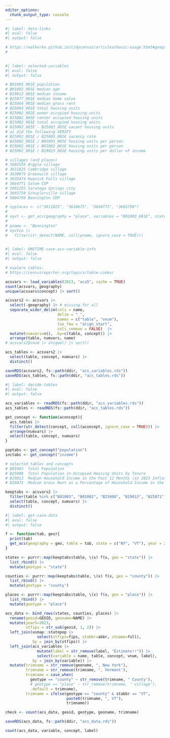 ```yaml
---
editor_options:
  chunk_output_type: console
---
```



```r
#| label: data-links
#| eval: false
#| output: false

# https://walkerke.github.io/tidycensus/articles/basic-usage.html#geography-in-tidycensus
# 
 
```


```r
#| label: selected-variables
#| eval: false
#| output: false

# B01003_001E population
# B01002_001E median age
# B19013_001E median income
# B25077_001E median home value
# B25064_001E median gross rent
# B25003_001E total housing units
# B25002_002E owner occupied housing units
# B25002_003E renter occupied housing units
# B25002_001E total occupied housing units 
# B25002_001E - B25003_001E vacant housing units
# ai did the following VERIFY
# B25002_001E / B25003_001E vacancy rate
# B25002_001E / B01003_001E housing units per person
# B25002_001E / B01002_001E housing units per person
# B25002_001E / B19013_001E housing units per dollar of income

# villages (and places)
# 3602550 Argyle village
# 3611825 Cambridge village
# 3630675 Greenwich village
# 3635474 Hoosick Falls village
# 3664771 Salem CDP
# 3665255 Saratoga Springs city
# 3665750 Schuylerville village
# 5004750 Bennington CDP

# nyplaces <- c("3611825", "3630675", "3664771", "3665750") 
#  
# nyvt <- get_acs(geography = "place", variables = "B01003_001E", state = c("NY", "VT"), year = 2023)
# 
# pname <- "Bennington"
# nyvtco |> 
#   filter(str_detect(NAME, coll(pname, ignore_case = TRUE)))
         
```

```r
#| label: ONETIME-save-acs-variable-info
#| eval: false
#| output: false

# explore tables:
# https://censusreporter.org/topics/table-codes/

acsvars <- load_variables(2023, "acs5", cache = TRUE)
count(acsvars, geography)
unique(acsvars$concept) |> sort()

acsvars2 <- acsvars |> 
  select(-geography) |> # missing for all
  separate_wider_delim(cols = name, 
                       delim = "_",
                       names = c("table", "vnum"),
                       too_few = "align_start",
                       cols_remove = FALSE)  |>
  mutate(numvars=n(), .by=c(table, concept)) |> 
  arrange(table, numvars, name)
# acsvars2$vnum |> unique() |> sort()

acs_tables <- acsvars2 |> 
  select(table, concept, numvars) |> 
  distinct()

saveRDS(acsvars2, fs::path(ddir, "acs_variables.rds"))
saveRDS(acs_tables, fs::path(ddir, "acs_tables.rds"))

```


```r
#| label: decide-tables
#| eval: false
#| output: false

acs_variables <- readRDS(fs::path(ddir, "acs_variables.rds"))
acs_tables <- readRDS(fs::path(ddir, "acs_tables.rds"))

get_concept <- function(aconcept){
  acs_tables |> 
  filter(str_detect(concept, coll(aconcept, ignore_case = TRUE))) |> 
  arrange(numvars) |> 
  select(table, concept, numvars)
}

poptabs <- get_concept("population")
inctabs <- get_concept("income")

# selected tables and concepts
# B01003  Total Population  
# B25008  Total Population in Occupied Housing Units by Tenure
# B19013  Median Household Income in the Past 12 Months (in 2023 Inflation-Adjusted Dollars)
# B25071  Median Gross Rent as a Percentage of Household Income in the Past 12 Months (Dollars)

keeptabs <- acsvars2 |> 
  filter(table %in% c("B01003", "B01002", "B25008", "B19013", "B25071")) |> 
  select(table, concept, numvars) |> 
  distinct()

```

```r
#| label: get-save-data
#| eval: false
#| output: false

f <- function(tab, geo){
  print(tab)
  get_acs(geography = geo, table = tab, state = c("NY", "VT"), year = 2023)
}

states <- purrr::map(keeptabs$table, \(x) f(x, geo = "state")) |> 
  list_rbind() |> 
  mutate(geotype = "state")

counties <- purrr::map(keeptabs$table, \(x) f(x, geo = "county")) |> 
  list_rbind() |> 
  mutate(geotype = "county")

places <- purrr::map(keeptabs$table, \(x) f(x, geo = "place")) |> 
  list_rbind() |> 
  mutate(geotype = "place")

acs_data <- bind_rows(states, counties, places) |> 
  rename(geoid=GEOID, geoname=NAME) |> 
  mutate(year5=2023,
         stfips = str_sub(geoid, 1, 2)) |> 
  left_join(usmap::statepop |> 
              select(stfips=fips, stabbr=abbr, stname=full),
            by = join_by(stfips)) |> 
  left_join(acs_variables |> 
              mutate(label = str_remove(label, "Estimate!!")) |> 
              select(variable = name, table, concept, vnum, label),
            by = join_by(variable)) |> 
  mutate(trimname = str_remove(geoname, ", New York"),
         trimname = str_remove(trimname, ", Vermont"),
         trimname = case_when(
           geotype == "county" ~ str_remove(trimname, " County"),
           # geotype == "place" ~ str_remove(trimname, " village"),
           .default = trimname),
         trimname = ifelse(geotype == "county" & stabbr == "VT",
                           paste0(trimname, ", VT"),
                           trimname))

check <- count(acs_data, geoid, geotype, geoname, trimname)

saveRDS(acs_data, fs::path(ddir, "acs_data.rds"))

count(acs_data, variable, concept, label)

```
